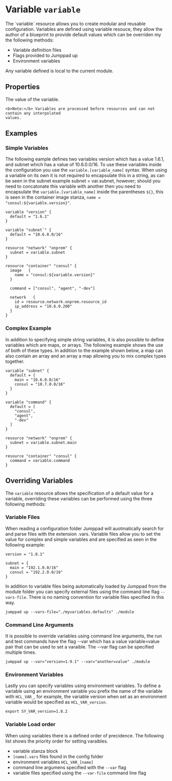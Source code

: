 # Variable `variable`

<Intro>
The `variable` resource allows you to create modular and reusable configuration. 
Variables are defined using variable resouce, they allow the author of a blueprint 
to provide default values which can be overriden my the following methods:

* Variable definition files
* Flags provided to Jumppad up
* Environment variables

Any variable defined is local to the current module. 
</Intro>

## Properties

<Properties>
  <Property name="value" type="string" required="true" value="">
    The value of the variable.

    <b>Note:</b> Variables are processed before resources and can not contain any interpolated
    values.
  </Property>
</Properties>

## Examples

### Simple Variables
The following eample defines two variables version which has a value 1.6.1,
and subnet which has a value of 10.6.0.0/16. To use these variables inside
the configuration you use the `variable.[variable_name]` syntax. When using a variable 
on its own it is not required to encapsulate this in a string, as can be seen
in the subnet example subnet = var.subnet, however; should you need to concatonate
this variable with another then you need to encapsulate the `variable.[variable_name]`
inside the parentheses `${}`, this is seen in the container image stanza, 
`name = "consul:${variable.version}"`.


```hcl
variable "version" {
  default = "1.6.1"
}

variable "subnet`" {
  default = "10.6.0.0/16"
}

resource "network" "onprem" {
  subnet = variable.subnet
}

resource "container" "consul" {
  image   {
    name = "consul:${variable.version}"
  }

  command = ["consul", "agent", "-dev"]

  network   {
    id = resource.network.onprem.resource_id
    ip_address = "10.6.0.200"
  }
}
```

### Complex Example

In addition to specifying simple string variables, it is also possible to define 
variables which are maps, or arrays. The following example shows the use of both 
of these types. In addition to the example shown below, a map can also contain 
an array and an array a map allowing you to mix complex types together.

```hcl
variable "subnet" {
  default = {
    main = "10.6.0.0/16"
    consul = "10.7.0.0/16"
  }
}

variable "command" {
  default = [
    "consul",
    "agent",
    "-dev"
  ]
}

resource "network" "onprem" {
  subnet = variable.subnet.main
}

resource "container" "consul" {
  command = variable.command
}
```

## Overriding Variables

The `variable` resource allows the specification of a default value for a variable,
overriding these variables can be performed using the three following methods:

### Variable Files

When reading a configuration folder Jumppad will auotmatically search for and 
parse files with the extension .vars. Variable files allow you to set the value 
for complex and simple variables and are specified as seen in the following example:

```hcl
version = "1.8.1"

subnet = {
  main = "192.1.0.0/16"
  consul = "192.2.0.0/16"
}
```

In addition to variable files being automatically loaded by Jumppad from the 
module folder you can specify external files using the command line flag `--vars-file`. 
There is no naming convention for variable files specified in this way.

```shell
jumppad up --vars-file="./myvariables.defaults" ./module 
```

### Command Line Arguments

It is possible to override variables using command line arguments, the run and
test commands have the flag --var which has a value variable=value pair that can
be used to set a varaible. The --var flag can be specified multiple times.

```shell
jumppad up --var="version=1.9.1" --var="another=value" ./module 
```

### Environment Variables

Lastly you can specify variables using environment variables. To define a variable
using an environment variable you prefix the name of the variable with `HCL_VAR_`, 
for example, the variable version when set as an environment variable would 
be specified as `HCL_VAR_version`.

```shell
export SY_VAR_version=1.8.2
```

### Variable Load order

When using variables there is a defined order of precidence. The following list shows the priority order for setting varaibles.

* variable stanza block
* `[name].vars` files found in the config folder
* environment variables `HCL_VAR_[name]`
* command line argumens specified with the `--var` flag
* variable files specified using the `--var-file` command line flag
